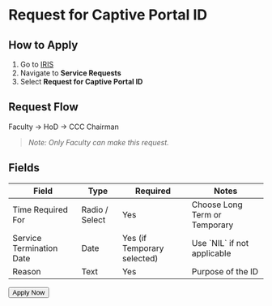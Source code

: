 
# Request for Captive Portal ID

## How to Apply

1. Go to [IRIS](https://iris.nitk.ac.in/)
2. Navigate to **Service Requests**
3. Select **Request for Captive Portal ID**

## Request Flow

Faculty → HoD → CCC Chairman

> *Note: Only Faculty can make this request.*

## Fields

<Table>
  <Thead>
    <Tr>
      <Th>Field</Th>
      <Th>Type</Th>
      <Th>Required</Th>
      <Th>Notes</Th>
    </Tr>
  </Thead>
  <Tbody>
    <Tr>
      <Td>Time Required For</Td>
      <Td>Radio / Select</Td>
      <Td>Yes</Td>
      <Td>Choose Long Term or Temporary</Td>
    </Tr>
    <Tr>
      <Td>Service Termination Date</Td>
      <Td>Date</Td>
      <Td>Yes (if Temporary selected)</Td>
      <Td>Use `NIL` if not applicable</Td>
    </Tr>
    <Tr>
      <Td>Reason</Td>
      <Td>Text</Td>
      <Td>Yes</Td>
      <Td>Purpose of the ID</Td>
    </Tr>
  </Tbody>
</Table>

<div className="mt-8 mb-10 flex justify-center">
  <Button href="https://iris.nitk.ac.in/request/" size="md" variant="auto">
    Apply Now
  </Button>
</div>
